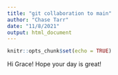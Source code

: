 ```yaml
---
title: "git collaboration to main"
author: "Chase Tarr"
date: "11/8/2021"
output: html_document
---
```


```r
knitr::opts_chunk$set(echo = TRUE)
```

Hi Grace! Hope your day is great!
